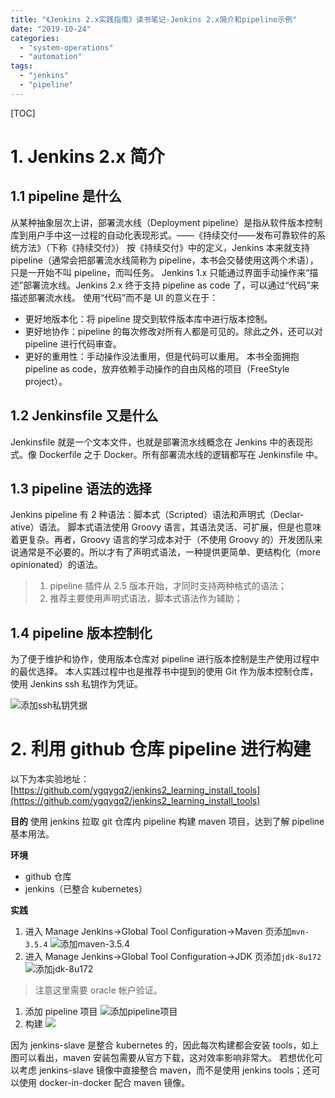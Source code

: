 ```yaml
---
title: "《Jenkins 2.x实践指南》读书笔记-Jenkins 2.x简介和pipeline示例"
date: "2019-10-24"
categories:
  - "system-operations"
  - "automation"
tags:
  - "jenkins"
  - "pipeline"
---
```


[TOC]

# 1\. Jenkins 2.x 简介

## 1.1 pipeline 是什么

从某种抽象层次上讲，部署流水线（Deployment pipeline）是指从软件版本控制库到用户手中这一过程的自动化表现形式。——《持续交付——发布可靠软件的系统方法》（下称《持续交付》） 按《持续交付》中的定义，Jenkins 本来就支持 pipeline（通常会把部署流水线简称为 pipeline，本书会交替使用这两个术语），只是一开始不叫 pipeline，而叫任务。 Jenkins 1.x 只能通过界面手动操作来“描述”部署流水线。Jenkins 2.x 终于支持 pipeline as code 了，可以通过“代码”来描述部署流水线。 使用“代码”而不是 UI 的意义在于：

- 更好地版本化：将 pipeline 提交到软件版本库中进行版本控制。
- 更好地协作：pipeline 的每次修改对所有人都是可见的。除此之外，还可以对 pipeline 进行代码审查。
- 更好的重用性：手动操作没法重用，但是代码可以重用。 本书全面拥抱 pipeline as code，放弃依赖手动操作的自由风格的项目（FreeStyle project）。

## 1.2 Jenkinsfile 又是什么

Jenkinsfile 就是一个文本文件，也就是部署流水线概念在 Jenkins 中的表现形式。像 Dockerfile 之于 Docker。所有部署流水线的逻辑都写在 Jenkinsfile 中。

## 1.3 pipeline 语法的选择

Jenkins pipeline 有 2 种语法：脚本式（Scripted）语法和声明式（Declar-ative）语法。 脚本式语法使用 Groovy 语言，其语法灵活、可扩展，但是也意味着更复杂。再者，Groovy 语言的学习成本对于（不使用 Groovy 的）开发团队来说通常是不必要的。所以才有了声明式语法，一种提供更简单、更结构化（more opinionated）的语法。

> 1. pipeline 插件从 2.5 版本开始，才同时支持两种格式的语法；
> 2. 推荐主要使用声明式语法，脚本式语法作为辅助；

## 1.4 pipeline 版本控制化

为了便于维护和协作，使用版本仓库对 pipeline 进行版本控制是生产使用过程中的最优选择。 本人实践过程中也是推荐书中提到的使用 Git 作为版本控制仓库，使用 Jenkins ssh 私钥作为凭证。

![添加ssh私钥凭据](images/1571907999840.png)

# 2\. 利用 github 仓库 pipeline 进行构建

以下为本实验地址： [https://github.com/ygqygq2/jenkins2_learning_install_tools](https://github.com/ygqygq2/jenkins2_learning_install_tools)

**目的** 使用 jenkins 拉取 git 仓库内 pipeline 构建 maven 项目，达到了解 pipeline 基本用法。

**环境**

- github 仓库
- jenkins（已整合 kubernetes）

**实践**

1. 进入 Manage Jenkins→Global Tool Configuration->Maven 页添加`mvn-3.5.4` ![添加maven-3.5.4](images/1571908790122.png)
2. 进入 Manage Jenkins→Global Tool Configuration→JDK 页添加`jdk-8u172` ![添加jdk-8u172](images/1571909016349-1024x449.png)

> 注意这里需要 oracle 帐户验证。

1. 添加 pipeline 项目 ![添加pipeline项目](images/1571909599348-1024x455.png)
2. 构建 ![](images/1571910835892-1024x456.png)

因为 jenkins-slave 是整合 kubernetes 的，因此每次构建都会安装 tools，如上图可以看出，maven 安装包需要从官方下载，这对效率影响非常大。 若想优化可以考虑 jenkins-slave 镜像中直接整合 maven，而不是使用 jenkins tools；还可以使用 docker-in-docker 配合 maven 镜像。

